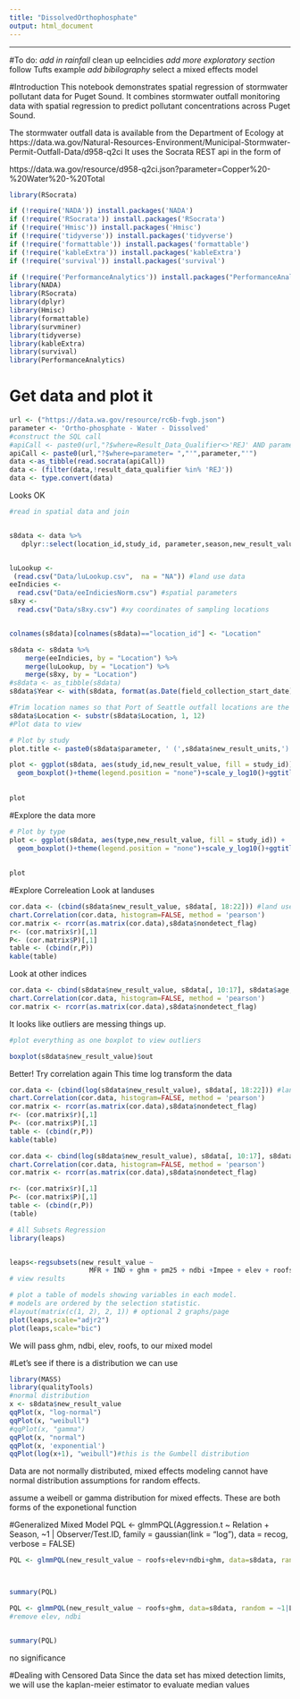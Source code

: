 ```yaml
---
title: "DissolvedOrthophosphate"
output: html_document
---
```


---
#To do: 
*add in rainfall 
*clean up eeIncidies
*add more exploratory section
*follow Tufts example
*add bibilography
*select a mixed effects model

#Introduction
This notebook demonstrates spatial regression of stormwater pollutant data for Puget Sound. It combines stormwater outfall monitoring data with spatial regression to predict pollutant concentrations across Puget Sound. 

The stormwater outfall data is available from the Department of Ecology at
https://data.wa.gov/Natural-Resources-Environment/Municipal-Stormwater-Permit-Outfall-Data/d958-q2ci
It uses the Socrata REST api in the form of 

https://data.wa.gov/resource/d958-q2ci.json?parameter=Copper%20-%20Water%20-%20Total




```r
library(RSocrata)

if (!require('NADA')) install.packages('NADA')
if (!require('RSocrata')) install.packages('RSocrata')
if (!require('Hmisc')) install.packages('Hmisc')
if (!require('tidyverse')) install.packages('tidyverse')
if (!require('formattable')) install.packages('formattable')
if (!require('kableExtra')) install.packages('kableExtra')
if (!require('survival')) install.packages('survival')

if (!require('PerformanceAnalytics')) install.packages("PerformanceAnalytics")
library(NADA)
library(RSocrata)
library(dplyr)
library(Hmisc)
library(formattable)
library(survminer)
library(tidyverse)
library(kableExtra)
library(survival)
library(PerformanceAnalytics)
```
# Get data and plot it
```r
url <- ("https://data.wa.gov/resource/rc6b-fvgb.json")
parameter <- 'Ortho-phosphate - Water - Dissolved'
#construct the SQL call 
#apiCall <- paste0(url,"?$where=Result_Data_Qualifier<>'REJ' AND parameter= ","'",parameter,"'")
apiCall <- paste0(url,"?$where=parameter= ","'",parameter,"'")
data <-as_tibble(read.socrata(apiCall))
data <- (filter(data,!result_data_qualifier %in% 'REJ'))
data <- type.convert(data)

```
Looks OK

```r
#read in spatial data and join


s8data <- data %>% 
   dplyr::select(location_id,study_id, parameter,season,new_result_value,nondetect_flag, new_result_units,field_collection_start_date,type) #sampling data


luLookup <-
 (read.csv("Data/luLookup.csv",  na = "NA")) #land use data
eeIndicies <-
  read.csv("Data/eeIndiciesNorm.csv") #spatial parameters
s8xy <-
  read.csv("Data/s8xy.csv") #xy coordinates of sampling locations


colnames(s8data)[colnames(s8data)=="location_id"] <- "Location"
```


```r
s8data <- s8data %>%
    merge(eeIndicies, by = "Location") %>%
    merge(luLookup, by = "Location") %>%
    merge(s8xy, by = "Location") 
#s8data <- as_tibble(s8data)
s8data$Year <- with(s8data, format(as.Date(field_collection_start_date),"%Y"))

#Trim location names so that Port of Seattle outfall locations are the same (all same study)
s8data$Location <- substr(s8data$Location, 1, 12)
#Plot data to view

# Plot by study 
plot.title <- paste0(s8data$parameter, ' (',s8data$new_result_units,')')

plot <- ggplot(s8data, aes(study_id,new_result_value, fill = study_id)) + 
  geom_boxplot()+theme(legend.position = "none")+scale_y_log10()+ggtitle(plot.title)
 
   
plot
```
#Explore the data more 
```r

# Plot by type 
plot <- ggplot(s8data, aes(type,new_result_value, fill = study_id)) + 
  geom_boxplot()+theme(legend.position = "none")+scale_y_log10()+ggtitle(plot.title)
 
   
plot
```
#Explore Correleation
Look at landuses 
```r
cor.data <- (cbind(s8data$new_result_value, s8data[, 18:22])) #land uses
chart.Correlation(cor.data, histogram=FALSE, method = 'pearson')
cor.matrix <- rcorr(as.matrix(cor.data),s8data$nondetect_flag)
r<- (cor.matrix$r)[,1]
P<- (cor.matrix$P)[,1]
table <- (cbind(r,P))
kable(table)

```
Look at other indices 
```r
cor.data <- cbind(s8data$new_result_value, s8data[, 10:17], s8data$age, s8data$elev) #indicies from earth engine
chart.Correlation(cor.data, histogram=FALSE, method = 'pearson')
cor.matrix <- rcorr(as.matrix(cor.data),s8data$nondetect_flag)
```

It looks like outliers are messing things up. 

```r
#plot everything as one boxplot to view outliers 

boxplot(s8data$new_result_value)$out


```


Better! Try correlation again 
This time log transform the data 

```r
cor.data <- (cbind(log(s8data$new_result_value), s8data[, 18:22])) #land uses
chart.Correlation(cor.data, histogram=FALSE, method = 'pearson')
cor.matrix <- rcorr(as.matrix(cor.data),s8data$nondetect_flag)
r<- (cor.matrix$r)[,1]
P<- (cor.matrix$P)[,1]
table <- (cbind(r,P))
kable(table)
```

```r

cor.data <- cbind(log(s8data$new_result_value), s8data[, 10:17], s8data$age, s8data$elev) #indicies from earth engine
chart.Correlation(cor.data, histogram=FALSE, method = 'pearson')
cor.matrix <- rcorr(as.matrix(cor.data),s8data$nondetect_flag)


```


```r
r<- (cor.matrix$r)[,1]
P<- (cor.matrix$P)[,1]
table <- (cbind(r,P))
(table)
```
```r


# All Subsets Regression
library(leaps)


leaps<-regsubsets(new_result_value ~ 
                    MFR + IND + ghm + pm25 + ndbi +Impee + elev + roofs + elev, data=s8data,method = "forward")
# view results 

# plot a table of models showing variables in each model.
# models are ordered by the selection statistic.
#layout(matrix(c(1, 2), 2, 1)) # optional 2 graphs/page
plot(leaps,scale="adjr2")
plot(leaps,scale="bic")
```
We will pass ghm, ndbi, elev, roofs,  to our mixed model

#Let's see if there is a distribution we can use

```r
library(MASS)
library(qualityTools)
#normal distribution
x <- s8data$new_result_value
qqPlot(x, "log-normal")
qqPlot(x, "weibull")
#qqPlot(x, "gamma")
qqPlot(x, "normal")
qqPlot(x, 'exponential')
qqPlot(log(x+1), "weibull")#this is the Gumbell distribution


```
Data are not normally distributed, mixed effects modeling cannot have normal distribution assumptions for random effects. 

assume a weibell or gamma distribution for mixed effects. These are both forms of the exponetional function

#Generalized Mixed Model 
PQL <- glmmPQL(Aggression.t ~ Relation + Season, ~1 | Observer/Test.ID, family = gaussian(link = "log"),
    data = recog, verbose = FALSE)
    
```r
PQL <- glmmPQL(new_result_value ~ roofs+elev+ndbi+ghm, data=s8data, random = ~1|Location,family = gaussian(link='log'))



summary(PQL)
```

```r
PQL <- glmmPQL(new_result_value ~ roofs+ghm, data=s8data, random = ~1|Location,family = gaussian(link='log'))
#remove elev, ndbi


summary(PQL)
```

no significance






    
#Dealing with Censored Data
Since the data set has mixed detection limits, we will use the kaplan-meier estimator to evaluate median values